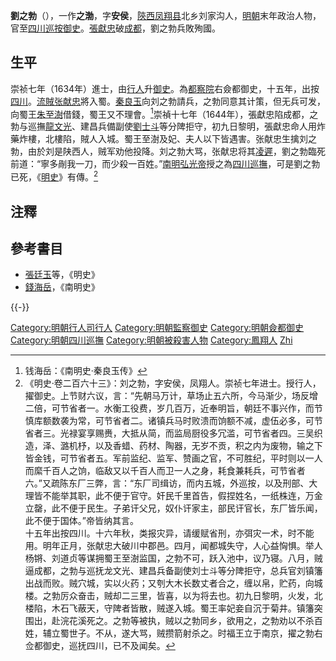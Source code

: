 '''劉之勃'''（{{bd|？||1644年||Liu劉}}），一作'''之渤'''，字'''安侯'''，[[陝西|陝西]][[凤翔县|凤翔县]]北乡刘家沟人，[[明朝|明朝]]末年政治人物，官至[[四川|四川]][[巡按御史|巡按御史]]。[[張獻忠|張獻忠]]破[[成都|成都]]，劉之勃兵敗殉國。

==生平==
崇祯七年（1634年）進士，由[[行人|行人]]升[[御史|御史]]。為[[都察院|都察院]]右僉都御史，十五年，出按[[四川|四川]]。[[流賊|流賊]][[张献忠|张献忠]]將入蜀。[[秦良玉|秦良玉]]向刘之勃請兵，之勃同意其计策，但无兵可发，向蜀王[[朱至澍|朱至澍]]借錢，蜀王又不理會。<ref>钱海岳：《南明史·秦良玉传》</ref>崇禎十七年（1644年），張獻忠陷成都，之勃与巡撫[[龍文光|龍文光]]、建昌兵備副使[[劉士斗|劉士斗]]等分陴拒守，初九日黎明，張獻忠命人用炸藥炸樓，北樓陷，賊人入城。蜀王至澍及妃、夫人以下皆遇害。张献忠生擒刘之勃，由於刘是陕西人，贼军劝他投降。刘之勃大骂，张献忠将其[[凌遲|凌遲]]，劉之勃臨死前道：“寧多剮我一刀，而少殺一百姓。”[[南明|南明]][[弘光帝|弘光帝]]授之為[[四川巡撫|四川巡撫]]，可是劉之勃已死，《[[明史|明史]]》有傳。<ref>《明史·卷二百六十三》：刘之勃，字安侯，凤翔人。崇祯七年进士。授行人，擢御史。上节财六议，言：“先朝马万计，草场止五六所，今马渐少，场反增二倍，可节省者一。水衡工役费，岁几百万，近奉明旨，朝廷不事兴作，而节慎库额数袭为常，可节省者二。诸镇兵马时败溃而饷额不减，虚伍必多，可节省者三。光禄宴享赐赉，大抵从简，而监局厨役多冗滥，可节省者四。三吴织造，泽、潞机杼，以及香蜡、药材、陶器，无岁不贡，积之内为废物，输之下皆金钱，可节省者五。军前监纪、监军、赞画之官，不可胜纪，平时则以一人而縻千百人之饷，临敌又以千百人而卫一人之身，耗食兼耗兵，可节省者六。”又疏陈东厂三弊，言：“东厂司缉访，而内五城，外巡按，以及刑部、大理皆不能举其职，此不便于官守。奸民千里首告，假捏姓名，一纸株连，万金立罄，此不便于民生。子弟讦父兄，奴仆讦家主，部民讦官长，东厂皆乐闻，此不便于国体。”帝皆纳其言。<br>十五年出按四川。十六年秋，类报灾异，请缓赋省刑，亦弭灾一术，时不能用。明年正月，张献忠大破川中郡邑。四月，闻都城失守，人心益恟惧。举人杨锵、刘道贞等谋拥蜀王至澍监国，之勃不可，跃入池中，议乃寝。八月，贼逼成都，之勃与巡抚龙文光、建昌兵备副使刘士斗等分陴拒守，总兵官刘镇籓出战而败。贼穴城，实以火药；又刳大木长数丈者合之，缠以帛，贮药，向城楼。之勃厉众奋击，贼却二三里，皆喜，以为将去也。初九日黎明，火发，北楼陷，木石飞蔽天，守陴者皆散，贼遂入城。蜀王率妃妾自沉于菊井。镇籓突围出，赴浣花溪死之。之勃等被执，贼以之勃同乡，欲用之，之勃劝以不杀百姓，辅立蜀世子。不从，遂大骂，贼攒箭射杀之。时福王立于南京，擢之勃右佥都御史，巡抚四川，已不及闻矣。</ref>

== 注釋 ==
{{reflist}}

== 參考書目 ==
* [[張廷玉|張廷玉]]等，《明史》
* [[錢海岳|錢海岳]]，《南明史》

{{-}}
{{崇禎七年甲戌科殿試金榜}}
{{DEFAULTSORT:Liu劉}}
[[Category:明朝行人司行人|Category:明朝行人司行人]]
[[Category:明朝監察御史|Category:明朝監察御史]]
[[Category:明朝僉都御史|Category:明朝僉都御史]]
[[Category:明朝四川巡撫|Category:明朝四川巡撫]]
[[Category:明朝被殺害人物|Category:明朝被殺害人物]]
[[Category:鳳翔人|Category:鳳翔人]]
[[Category:刘姓|Zhi]]